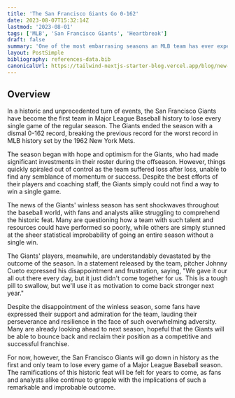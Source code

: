 ```yaml
---
title: 'The San Francisco Giants Go 0-162'
date: 2023-08-07T15:32:14Z
lastmod: '2023-08-01'
tags: ['MLB', 'San Francisco Giants', 'Heartbreak']
draft: false
summary: 'One of the most embarrasing seasons an MLB team has ever experienced.'
layout: PostSimple
bibliography: references-data.bib
canonicalUrl: https://tailwind-nextjs-starter-blog.vercel.app/blog/new-features-in-v1/
---
```


## Overview

In a historic and unprecedented turn of events, the San Francisco Giants have become the first team in Major League Baseball history to lose every single game of the regular season. The Giants ended the season with a dismal 0-162 record, breaking the previous record for the worst record in MLB history set by the 1962 New York Mets.

The season began with hope and optimism for the Giants, who had made significant investments in their roster during the offseason. However, things quickly spiraled out of control as the team suffered loss after loss, unable to find any semblance of momentum or success. Despite the best efforts of their players and coaching staff, the Giants simply could not find a way to win a single game.

The news of the Giants' winless season has sent shockwaves throughout the baseball world, with fans and analysts alike struggling to comprehend the historic feat. Many are questioning how a team with such talent and resources could have performed so poorly, while others are simply stunned at the sheer statistical improbability of going an entire season without a single win.

The Giants' players, meanwhile, are understandably devastated by the outcome of the season. In a statement released by the team, pitcher Johnny Cueto expressed his disappointment and frustration, saying, "We gave it our all out there every day, but it just didn't come together for us. This is a tough pill to swallow, but we'll use it as motivation to come back stronger next year."

Despite the disappointment of the winless season, some fans have expressed their support and admiration for the team, lauding their perseverance and resilience in the face of such overwhelming adversity. Many are already looking ahead to next season, hopeful that the Giants will be able to bounce back and reclaim their position as a competitive and successful franchise.

For now, however, the San Francisco Giants will go down in history as the first and only team to lose every game of a Major League Baseball season. The ramifications of this historic feat will be felt for years to come, as fans and analysts alike continue to grapple with the implications of such a remarkable and improbable outcome.

```

```
